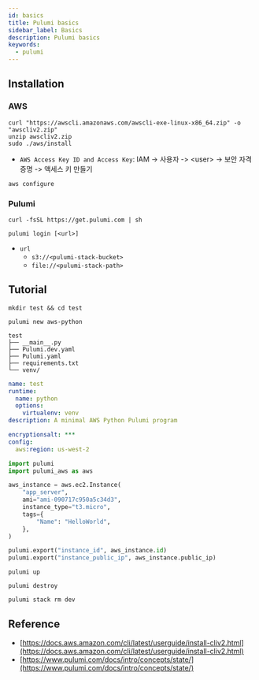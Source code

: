 ```yaml
---
id: basics
title: Pulumi basics
sidebar_label: Basics
description: Pulumi basics
keywords:
  - pulumi
---
```


## Installation

### AWS

```shell
curl "https://awscli.amazonaws.com/awscli-exe-linux-x86_64.zip" -o "awscliv2.zip"
unzip awscliv2.zip
sudo ./aws/install
```

- `AWS Access Key ID and Access Key`: IAM -> 사용자 -> <user\> -> 보안 자격 증명 -> 액세스 키 만들기

```shell
aws configure
```

### Pulumi

```shell
curl -fsSL https://get.pulumi.com | sh
```

```shell
pulumi login [<url>]
```

- `url`
  - `s3://<pulumi-stack-bucket>`
  - `file://<pulumi-stack-path>`

## Tutorial

```shell
mkdir test && cd test
```

```shell
pulumi new aws-python
```

```shell
test
├── __main__.py
├── Pulumi.dev.yaml
├── Pulumi.yaml
├── requirements.txt
└── venv/
```

```yaml title="Pulumi.yaml"
name: test
runtime:
  name: python
  options:
    virtualenv: venv
description: A minimal AWS Python Pulumi program
```

```yaml title="Pulumi.dev.yaml"
encryptionsalt: ***
config:
  aws:region: us-west-2
```

```python titile="__main__.py"
import pulumi
import pulumi_aws as aws

aws_instance = aws.ec2.Instance(
    "app_server",
    ami="ami-090717c950a5c34d3",
    instance_type="t3.micro",
    tags={
        "Name": "HelloWorld",
    },
)

pulumi.export("instance_id", aws_instance.id)
pulumi.export("instance_public_ip", aws_instance.public_ip)
```

```shell
pulumi up
```

```shell
pulumi destroy
```

```shell
pulumi stack rm dev
```

## Reference

- [https://docs.aws.amazon.com/cli/latest/userguide/install-cliv2.html](https://docs.aws.amazon.com/cli/latest/userguide/install-cliv2.html)
- [https://www.pulumi.com/docs/intro/concepts/state/](https://www.pulumi.com/docs/intro/concepts/state/)
